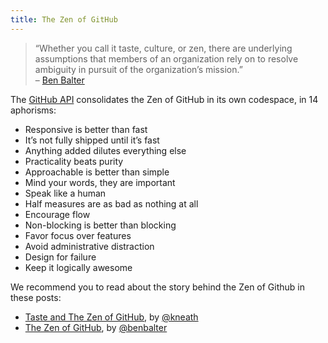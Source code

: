 ```yaml
---
title: The Zen of GitHub
---
```


> “Whether you call it taste, culture, or zen, there are underlying assumptions that members of an organization rely on to resolve ambiguity in pursuit of the organization’s mission.”  
> – [Ben Balter](https://ben.balter.com/2015/08/12/the-zen-of-github/)

The [GitHub API](https://api.github.com/zen) consolidates the Zen of GitHub in its own codespace, in 14 aphorisms:

- Responsive is better than fast
- It’s not fully shipped until it’s fast
- Anything added dilutes everything else
- Practicality beats purity
- Approachable is better than simple
- Mind your words, they are important
- Speak like a human
- Half measures are as bad as nothing at all
- Encourage flow
- Non-blocking is better than blocking
- Favor focus over features
- Avoid administrative distraction
- Design for failure
- Keep it logically awesome

We recommend you to read about the story behind the Zen of Github in these posts:
- [Taste and The Zen of GitHub](https://warpspire.com/posts/taste), by [@kneath](https://github.com/kneath)
- [The Zen of GitHub](https://ben.balter.com/2015/08/12/the-zen-of-github/), by [@benbalter](https://github.com/benbalter)